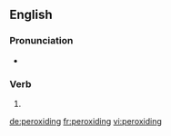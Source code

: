 ==English==

===Pronunciation===
* {{rhymes|aɪdɪŋ|lang=en}}

===Verb===
{{head|en}}

# {{present participle of|peroxide|lang=en}}

[[de:peroxiding]]
[[fr:peroxiding]]
[[vi:peroxiding]]